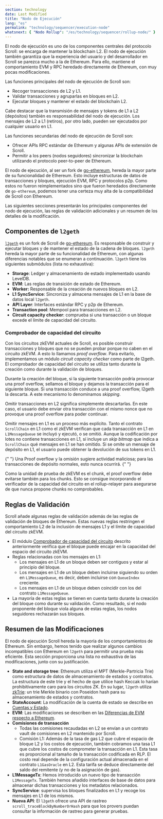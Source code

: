 ```yaml
---
section: technology
date: Last Modified
title: "Nodo de Ejecución"
lang: "es"
permalink: "technology/sequencer/execution-node"
whatsnext: { "Nodo Rollup": "/es/technology/sequencer/rollup-node/" }
---
```



El nodo de ejecución es uno de los componentes centrales del protocolo Scroll: se encarga de mantener la blockchain L2. El nodo de ejecución también garantiza que la experiencia del usuario y del desarrollador en Scroll se parezca mucho a la de Ethereum. Para ello, mantiene el comportamiento EVM y RPC heredado directamente de Ethereum, con muy pocas modificaciones.

Las funciones principales del nodo de ejecución de Scroll son:
- Recoger transacciones de L2 y L1.
- Validar transacciones y agruparlas en bloques en L2.
- Ejecutar bloques y mantener el estado del blockchain L2.

Cabe destacar que la transmisión de mensajes y tokens de L1 a L2 (depósitos) también es responsabilidad del nodo de ejecución. Los mensajes de L2 a L1 (retiros), por otro lado, pueden ser ejecutados por cualquier usuario en L1.

Las funciones secundarias del nodo de ejecución de Scroll son:
- Ofrecer APIs RPC estándar de Ethereum y algunas APIs de extensión de Scroll.
- Permitir a los peers (nodos seguidores) sincronizar la blockchain utilizando el protocolo peer-to-peer de Ethereum.

El nodo de ejecución, al ser un fork de [go-ethereum](https://github.com/ethereum/go-ethereum), hereda la mayor parte de su funcionalidad de Ethereum. Esto incluye estructuras de datos de transacciones y bloques, ejecución EVM, RPC y protocolos p2p. Como estos no fueron reimplementados sino que fueron heredados directamente de `go-ethereum`, podemos tener una certeza muy alta de la compatibilidad de Scroll con Ethereum.

Las siguientes secciones presentarán los principales componentes del nodo de ejecución, las reglas de validación adicionales y un resumen de los detalles de la modificación.

## Componentes de `l2geth`

[`l2geth`](https://github.com/scroll-tech/go-ethereum) es un fork de Scroll de [go-ethereum](https://github.com/ethereum/go-ethereum). Es responsable de construir y ejecutar bloques y de mantener el estado de la cadena de bloques. `l2geth` hereda la mayor parte de su funcionalidad de Ethereum, con algunas diferencias notables que se enumeran a continuación. `l2geth` tiene los siguientes submódulos (lista no exhaustiva):
- **Storage**: Ledger y almacenamiento de estado implementado usando LevelDB.
- **EVM**: Las reglas de transición de estado de Ethereum.
- **Worker:** Responsable de la creación de nuevos bloques en L2.
- **L1 SyncService**: Sincroniza y almacena mensajes de L1 en la base de datos local `l2geth`.
- **API Layer**: Interfaces estándar RPC y p2p de Ethereum.
- **Transaction pool**: Mempool para transacciones en L2.
- **Circuit capacity checker**: comprueba si una transacción o un bloque excede el límite de capacidad del circuito.

### Comprobador de capacidad del circuito

Con los circuitos zkEVM actuales de Scroll, es posible construir transacciones y bloques que no se pueden probar porque no caben en el circuito zkEVM. A esto lo llamamos *proof overflow*. Para evitarlo, implementamos un módulo *circuit capacity checker* como parte de l2geth. El comprobador de capacidad del circuito se utiliza tanto durante la creación como durante la validación de bloques.

Durante la creación del bloque, si la siguiente transacción podría provocar una proof overflow, sellamos el bloque y dejamos la transacción para el siguiente bloque. Si una transacción conduce a una proof overflow, l2geth la descarta. A este mecanismo lo denominamos *skipping*.

Omitir transacciones en L2 significa simplemente descartarlas. En este caso, el usuario debe enviar otra transacción con el mismo nonce que no provoque una proof overflow para poder continuar.

Omitir mensajes en L1 es un proceso más explícito. Tanto el contrato `ScrollChain` en L1 como el zkEVM verifican que cada transacción en L1 en `L1MessageQueue` se incluyó y ejecutó, o se omitió. Aunque la codificación por lotes no contiene transacciones en L1, sí incluye un *skip bitmap* que indica a `ScrollChain` qué mensajes en L1 se han omitido. Si se omite un mensaje de depósito en L1, el usuario puede obtener la devolución de sus tokens en L1.

<Aside type="note" title="Nota">
  {" "}
  Una Proof overflow y la omisión sugiere actividad maliciosa; para las transacciones de depósito normales, esto nunca ocurrirá.
  {" "}
</Aside>

Como la unidad de prueba de zkEVM es el chunk, el proof overflow debe evitarse también para los chunks.
Esto se consigue incorporando el verificador de la capacidad del circuito en el rollup-relayer para asegurarse de que nunca propone chunks no comprobables.

## Reglas de Validación

Scroll añade algunas reglas de validación además de las reglas de validación de bloques de Ethereum. Estas nuevas reglas restringen el comportamiento L2 de la inclusión de mensajes L1 y el límite de capacidad del circuito zkEVM.
- El módulo [Comprobador de capacidad del circuito](/es/technology/sequencer/execution-node/#comprobador-de-capacidad-del-circuito) descrito anteriormente
verifica que el bloque puede encajar en la capacidad del espacio del circuito zkEVM.
- Reglas relacionadas con los mensajes en L1:
    - Los mensajes en L1 de un bloque deben ser contiguos y estar al principio del bloque.
    - Los mensajes en L1 de un bloque deben incluirse siguiendo su orden en `L1MessageQueue`, es decir, deben incluirse con `QueueIndex` creciente.
    - Los mensajes en L1 de un bloque deben coincidir con los del contrato `L1MessageQueue`.
- La mayoría de estas reglas se tienen en cuenta tanto durante la creación del bloque como durante su validación. Como resultado, si el nodo proponente del bloque viola alguna de estas reglas, los nodos seguidores rechazarán sus bloques.


## Resumen de las Modificaciones

El nodo de ejecución Scroll hereda la mayoría de los comportamientos de Ethereum. Sin embargo, hemos tenido que realizar algunos cambios incompatibles con Ethereum en `l2geth` para permitir una prueba más eficiente. Esta sección proporciona una lista no exhaustiva de las modificaciones, junto con su justificación.

- **State and storage tree**: Ethereum utiliza el MPT (Merkle-Partricia Trie) como estructura de datos de almacenamiento de estados y contratos. La estructura de este trie y el hecho de que utilice hash Keccak lo harían prohibitivamente caro para los circuitos ZK. En su lugar, `l2geth` utiliza [zkTrie](/es/technology/sequencer/zktrie): un trie Merkle binario con Poseidon hash para su almacenamiento de estados y contratos.
- **StateAccount**: La modificación de la cuenta de estado se describe en [Cuentas y Estado](/technology/chain/accounts).
- **EVM**: Las modificaciones se describen en las [Diferencias de EVM respecto a Ethereum](/es/technology/chain/differences).
- **Comisiones de transacción**
    - Todas las comisiones recaudadas en L2 se envían a un contrato vault de comisiones en L2 mantenido por Scroll.
    - Comisión L1: Además de la tasa de gas L2 que cubre el espacio de bloque L2 y los costos de ejecución, también cobramos una tasa L1 que cubre los costos de comprometer la transacción en L1. Esta tasa es proporcional al tamaño de la transacción codificada en RLP. El costo real depende de la configuración actual almacenada en el contrato `L1GasOracle` en L2. Esta tarifa se deduce directamente del saldo del remitente (y no de la asignación de gas).
- **L1MessageTx**: Hemos introducido un nuevo tipo de transacción `L1MessageTx`. También hemos añadido interfaces de base de datos para almacenar dichas transacciones y los metadatos relacionados.
- **SyncService**: supervisa los bloques finalizados en L1 y recoge los mensajes en L1 de los mismos.
- **Nueva API**: El `l2geth` ofrece una API de rastreo `scroll_traceBlockByNumberOrHash` para que los provers puedan consultar la información de rastreo para generar pruebas.
